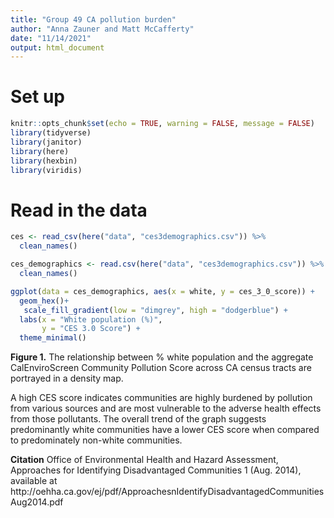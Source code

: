 ```yaml
---
title: "Group 49 CA pollution burden"
author: "Anna Zauner and Matt McCafferty"
date: "11/14/2021"
output: html_document
---
```


# Set up

```r
knitr::opts_chunk$set(echo = TRUE, warning = FALSE, message = FALSE)
library(tidyverse)
library(janitor)
library(here)
library(hexbin)
library(viridis)
```

# Read in the data

```r
ces <- read_csv(here("data", "ces3demographics.csv")) %>% 
  clean_names()

```

```r
ces_demographics <- read.csv(here("data", "ces3demographics.csv")) %>% 
  clean_names()

```

```r
ggplot(data = ces_demographics, aes(x = white, y = ces_3_0_score)) +
  geom_hex()+
   scale_fill_gradient(low = "dimgrey", high = "dodgerblue") + 
  labs(x = "White population (%)",
       y = "CES 3.0 Score") +
  theme_minimal()


```
**Figure 1.** The relationship between % white population and the aggregate CalEnviroScreen Community Pollution Score across CA census tracts are portrayed in a density map. 

A high CES score indicates communities are highly burdened by pollution from various sources and are most vulnerable to the adverse health effects from those pollutants. The overall trend of the graph suggests predominantly white communities have a lower CES score when compared to predominately non-white communities.  

**Citation** Office of Environmental Health and Hazard Assessment, Approaches for  Identifying Disadvantaged Communities 1 (Aug.  2014), available at http://oehha.ca.gov/ej/pdf/ApproachesnIdentifyDisadvantagedCommunitiesAug2014.pdf 


